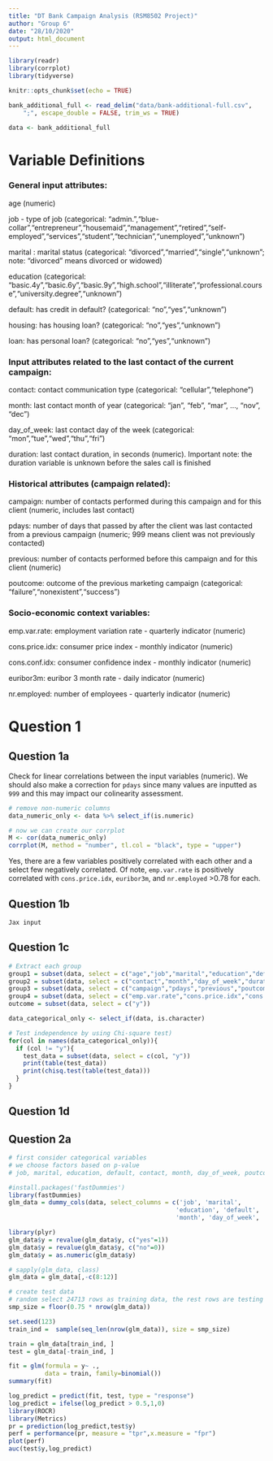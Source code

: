 ```yaml
---
title: "DT Bank Campaign Analysis (RSM8502 Project)"
author: "Group 6"
date: "28/10/2020"
output: html_document
---
```


```r
library(readr)
library(corrplot)
library(tidyverse)

knitr::opts_chunk$set(echo = TRUE)
```

```r
bank_additional_full <- read_delim("data/bank-additional-full.csv", 
    ";", escape_double = FALSE, trim_ws = TRUE)

data <- bank_additional_full
```

# Variable Definitions

### General input attributes:
age (numeric)

job - type of job (categorical: "admin.","blue-collar","entrepreneur","housemaid","management","retired","self-employed","services","student","technician","unemployed","unknown")

marital : marital status (categorical: "divorced","married","single","unknown"; note: "divorced" means divorced or widowed)

education (categorical: "basic.4y","basic.6y","basic.9y","high.school","illiterate","professional.course","university.degree","unknown") 

default: has credit in default? (categorical: "no","yes","unknown")

housing: has housing loan? (categorical: "no","yes","unknown")

loan: has personal loan? (categorical: "no","yes","unknown")

### Input attributes related to the last contact of the current campaign:
contact: contact communication type (categorical: "cellular","telephone")

month: last contact month of year (categorical: "jan", "feb", "mar", ..., "nov", "dec")

day_of_week: last contact day of the week (categorical: "mon","tue","wed","thu","fri")

duration: last contact duration, in seconds (numeric). Important note: the duration variable is unknown before the sales call is finished

### Historical attributes (campaign related):
campaign: number of contacts performed during this campaign and for this client (numeric, includes last contact)

pdays: number of days that passed by after the client was last contacted from a previous campaign (numeric; 999 means client was not previously contacted)

previous: number of contacts performed before this campaign and for this client (numeric)

poutcome: outcome of the previous marketing campaign (categorical: "failure","nonexistent","success")

### Socio-economic context variables:
emp.var.rate: employment variation rate - quarterly indicator (numeric)

cons.price.idx: consumer price index - monthly indicator (numeric)     

cons.conf.idx: consumer confidence index - monthly indicator (numeric)     

euribor3m: euribor 3 month rate - daily indicator (numeric)

nr.employed: number of employees - quarterly indicator (numeric)


# Question 1

## Question 1a
Check for linear correlations between the input variables (numeric). We should also make a correction for `pdays` since many values are inputted as `999` and this may impact our colinearity assessment.

```r
# remove non-numeric columns
data_numeric_only <- data %>% select_if(is.numeric)

# now we can create our corrplot
M <- cor(data_numeric_only)
corrplot(M, method = "number", tl.col = "black", type = "upper")
```
Yes, there are a few variables positively correlated with each other and a select few negatively correlated. Of note, `emp.var.rate` is positively correlated with `cons.price.idx`, `euribor3m`, and `nr.employed` >0.78 for each.

## Question 1b

`Jax input`

## Question 1c

```r
# Extract each group
group1 = subset(data, select = c("age","job","marital","education","default","housing","loan"))
group2 = subset(data, select = c("contact","month","day_of_week","duration"))
group3 = subset(data, select = c("campaign","pdays","previous","poutcome"))
group4 = subset(data, select = c("emp.var.rate","cons.price.idx","cons.conf.idx","euribor3m","nr.employed"))
outcome = subset(data, select = c("y"))

data_categorical_only <- select_if(data, is.character)

# Test independence by using Chi-square test)
for(col in names(data_categorical_only)){
  if (col != "y"){
    test_data = subset(data, select = c(col, "y"))
    print(table(test_data))
    print(chisq.test(table(test_data)))
  }
}
```


## Question 1d

## Question 2a
```r
# first consider categorical variables
# we choose factors based on p-value
# job, marital, education, default, contact, month, day_of_week, poutcome

#install.packages('fastDummies')
library(fastDummies)
glm_data = dummy_cols(data, select_columns = c('job', 'marital', 
                                              'education', 'default', 'contact', 
                                              'month', 'day_of_week', 'poutcome'),remove_selected_columns = TRUE)

library(plyr)
glm_data$y = revalue(glm_data$y, c("yes"=1))
glm_data$y = revalue(glm_data$y, c("no"=0))
glm_data$y = as.numeric(glm_data$y) 

# sapply(glm_data, class)
glm_data = glm_data[,-c(8:12)]

# create test data
# random select 24713 rows as training data, the rest rows are testing data
smp_size = floor(0.75 * nrow(glm_data))

set.seed(123)
train_ind =  sample(seq_len(nrow(glm_data)), size = smp_size)

train = glm_data[train_ind, ]
test = glm_data[-train_ind, ]

fit = glm(formula = y~ ., 
          data = train, family=binomial())
summary(fit)

```


```r
log_predict = predict(fit, test, type = "response")
log_predict = ifelse(log_predict > 0.5,1,0)
library(ROCR)
library(Metrics)
pr = prediction(log_predict,test$y)
perf = performance(pr, measure = "tpr",x.measure = "fpr")
plot(perf)
auc(test$y,log_predict)
```

